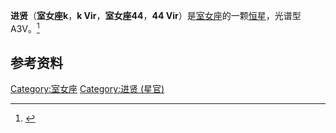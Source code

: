{{Starbox short |
| name=进贤
| epoch=[[J2000.0|J2000.0]]
| constell=[[室女座|室女座]]
| 星官= [[进贤_(星官)|进贤]]  
| ra=12<sup>h</sup> 59<sup>m</sup>39<sup>s</sup>
| dec= -3° 48' 43"
| spectral=A3V
| appmag_v=6.25
| dist_ly=297.5
| dist_pc= 91.22
| names=  [[依巴谷星表|HIP]] 63414, [[HD星表|HD]] 112846, [[SAO星表|SAO]] 139086, [[波恩星表|BD]] -3°3384, [[亮星星表|HR]] 4921
}}
'''进贤'''（'''室女座k'''，'''k Vir'''，'''室女座44'''，'''44 Vir'''）是[[室女座|室女座]]的一颗[[恒星|恒星]]，光谱型A3V。<ref>{{cite web|url=http://simbad.u-strasbg.fr/simbad/sim-basic?Ident=44+vir&submit=SIMBAD+search|title=44 Vir|publisher=SIMBAD|date=2011-05-31|accessdate=2011-05-31|archive-date=2019-07-24|archive-url=https://web.archive.org/web/20190724075823/http://simbad.u-strasbg.fr/simbad/sim-basic?Ident=44+vir&submit=SIMBAD+search|dead-url=no}}</ref>

== 参考资料 ==
<references />
{{室女座恒星}}
{{星官|进贤|1|9}}
[[Category:室女座|Category:室女座]]
[[Category:进贤_(星官)|Category:进贤 (星官)]]